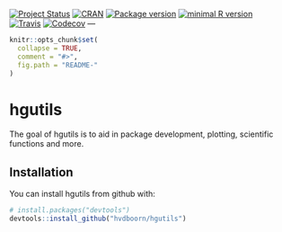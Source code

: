<!-- START_HGUTILS -->
[![Project Status](http://www.repostatus.org/badges/latest/active.svg)](http://www.repostatus.org/#active)
[![CRAN](http://www.r-pkg.org/badges/version/hgutils)](https://cran.r-project.org/package=hgutils)
[![Package version](https://img.shields.io/badge/GitHub-0.2.3-orange.svg)]()
[![minimal R version](https://img.shields.io/badge/R-v3.1+-blue.svg)](https://cran.r-project.org/)  
[![Travis](https://travis-ci.org/hvdboorn/hgutils.svg)](https://travis-ci.org/hvdboorn/hgutils)
[![Codecov](https://img.shields.io/codecov/c/github/hvdboorn/hgutils.svg)](https://codecov.io/gh/hvdboorn/hgutils)
---
<!-- END_HGUTILS -->
<!-- README.md is generated from README.Rmd. Please edit that file -->

```r
knitr::opts_chunk$set(
  collapse = TRUE,
  comment = "#>",
  fig.path = "README-"
)
```

# hgutils

The goal of hgutils is to aid in package development, plotting, scientific functions and more.

## Installation

You can install hgutils from github with:

```r
# install.packages("devtools")
devtools::install_github("hvdboorn/hgutils")
```
